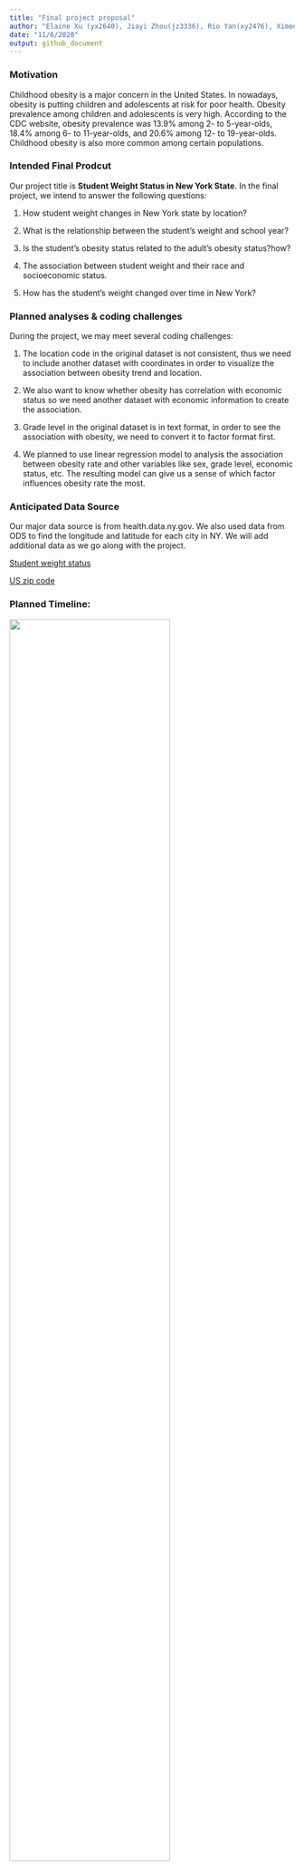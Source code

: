 ```yaml
---
title: "Final project proposal"
author: "Elaine Xu (yx2640), Jiayi Zhou(jz3336), Rio Yan(xy2476), Ximeng Zhao(xz3032)"
date: "11/6/2020"
output: github_document
---
```


### Motivation

Childhood obesity is a major concern in the United States. In nowadays, obesity is putting children and adolescents at risk for poor health. Obesity prevalence among children and adolescents is very high. According to the CDC website, obesity prevalence was 13.9% among 2- to 5-year-olds, 18.4% among 6- to 11-year-olds, and 20.6% among 12- to 19-year-olds. Childhood obesity is also more common among certain populations.

### Intended Final Prodcut
Our project title is __Student Weight Status in New York State__. In the final project, we intend to answer the following questions:

1.  How student weight changes in New York state by location?

2.  What is the relationship between the student's weight and school year?

3.  Is the student's obesity status related to the adult's obesity status?how?

4.  The association between student weight and their race and socioeconomic status.

5.  How has the student's weight changed over time in New York?

### Planned analyses & coding challenges

During the project, we may meet several coding challenges:

1.  The location code in the original dataset is not consistent, thus we need to include another dataset with coordinates in order to visualize the association between obesity trend and location.

2.  We also want to know whether obesity has correlation with economic status so we need another dataset with economic information to create the association.

3.  Grade level in the original dataset is in text format, in order to see the association with obesity, we need to convert it to factor format first.

4.  We planned to use linear regression model to analysis the association between obesity rate and other variables like sex, grade level, economic status, etc. The resulting model can give us a sense of which factor influences obesity rate the most. 

### Anticipated Data Source 

Our major data source is from health.data.ny.gov. We also used data from ODS to find the longitude and latitude for each city in NY. We will add additional data as we go along with the project.

[Student weight status](https://health.data.ny.gov/Health/Student-Weight-Status-Category-Reporting-Results-B/es3k-2aus)

[US zip code](https://public.opendatasoft.com/explore/dataset/us-zip-code-latitude-and-longitude/table/?refine.state=NY)

### Planned Timeline:

<img src = "image/timeline.jpg" style = "width:75%">


